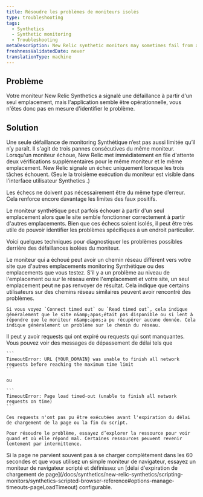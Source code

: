 ```yaml
---
title: Résoudre les problèmes de moniteurs isolés
type: troubleshooting
tags:
  - Synthetics
  - Synthetic monitoring
  - Troubleshooting
metaDescription: New Relic synthetic monitors may sometimes fail from a single location. Identify issues specific to a particular location to help troubleshoot.
freshnessValidatedDate: never
translationType: machine
---
```


## Problème

Votre moniteur New Relic Synthetics a signalé une défaillance à partir d'un seul emplacement, mais l'application semble être opérationnelle, vous n'êtes donc pas en mesure d'identifier le problème.

## Solution

Une seule défaillance de monitoring Synthétique n’est pas aussi limitée qu’il n’y paraît. Il s'agit de trois pannes consécutives du même moniteur. Lorsqu'un moniteur échoue, New Relic met immédiatement en file d'attente deux vérifications supplémentaires pour le même moniteur et le même emplacement. New Relic signale un échec uniquement lorsque les trois tâches échouent. (Seule la troisième exécution du moniteur est visible dans l'interface utilisateur Synthetics .)

Les échecs ne doivent pas nécessairement être du même type d’erreur. Cela renforce encore davantage les limites des faux positifs.

Le moniteur synthétique peut parfois échouer à partir d'un seul emplacement alors que le site semble fonctionner correctement à partir d'autres emplacements. Bien que ces échecs soient isolés, il peut être très utile de pouvoir identifier les problèmes spécifiques à un endroit particulier.

Voici quelques techniques pour diagnostiquer les problèmes possibles derrière des défaillances isolées du moniteur.

<CollapserGroup>
  <Collapser id="network-path" title="Chemin réseau">
    Le moniteur qui a échoué peut avoir un chemin réseau différent vers votre site que d'autres emplacements monitoring Synthétique ou des emplacements que vous testez. S'il y a un problème au niveau de l'emplacement ou sur le réseau entre l'emplacement et votre site, un seul emplacement peut ne pas renvoyer de résultat. Cela indique que certains utilisateurs sur des chemins réseau similaires peuvent avoir rencontré des problèmes.

    Si vous voyez `Connect timed out` ou `Read timed out`, cela indique généralement que le site n&amp;apos;était pas disponible ou si lent à répondre que le moniteur n&amp;apos;a pu récupérer aucune donnée. Cela indique généralement un problème sur le chemin du réseau.
  </Collapser>

  <Collapser id="timeouts" title="Délais d'attente">
    Il peut y avoir requests qui ont expiré ou requests qui sont manquantes. Vous pouvez voir des messages de dépassement de délai tels que

    ```
    TimeoutError: URL {YOUR_DOMAIN} was unable to finish all network requests before reaching the maximum time limit
    ```

    ou

    ```
    TimeoutError: Page load timed-out (unable to finish all network requests on time)
    ```

    Ces requests n'ont pas pu être exécutées avant l'expiration du délai de chargement de la page ou la fin du script.

    Pour résoudre le problème, essayez d’explorer la ressource pour voir quand et où elle répond mal. Certaines ressources peuvent revenir lentement par intermittence.
  </Collapser>

  <Collapser id="page-load" title="Chargement lent de la page">
    Si la page ne parvient souvent pas à se charger complètement dans les 60 secondes et que vous utilisez un simple moniteur de navigateur, essayez un moniteur de navigateur scripté et définissez un [délai d'expiration de chargement de page](/docs/synthetics/new-relic-synthetics/scripting-monitors/synthetics-scripted-browser-reference#options-manage-timeouts-pageLoadTimeout) configurable.
  </Collapser>
</CollapserGroup>